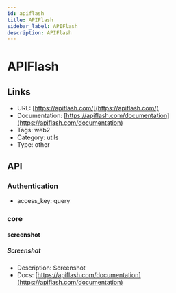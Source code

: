 ```yaml
---
id: apiflash
title: APIFlash
sidebar_label: APIFlash
description: APIFlash
---
```


# APIFlash

## Links

* URL: [https://apiflash.com/](https://apiflash.com/)
* Documentation: [https://apiflash.com/documentation](https://apiflash.com/documentation)
* Tags: web2
* Category: utils
* Type: other

## API

### Authentication

* access_key: query

### core

#### screenshot

##### Screenshot

* Description: Screenshot
* Docs: [https://apiflash.com/documentation](https://apiflash.com/documentation)
